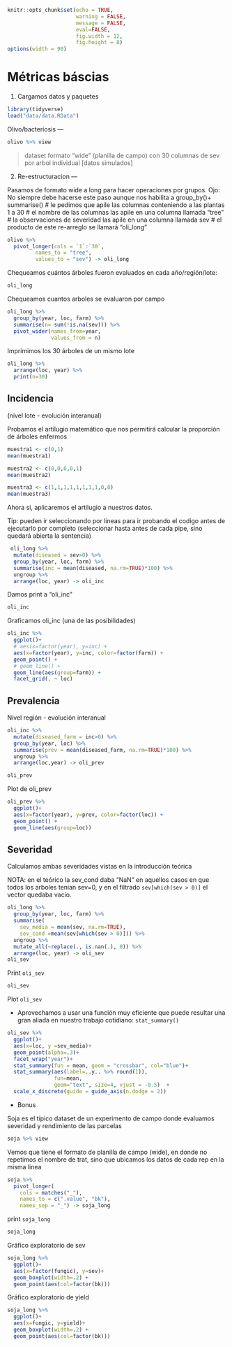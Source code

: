 

```r
knitr::opts_chunk$set(echo = TRUE, 
                      warning = FALSE, 
                      message = FALSE, 
                      eval=FALSE, 
                      fig.width = 12, 
                      fig.height = 8)
options(width = 90)
```

# Métricas báscias

1) Cargamos datos y paquetes

```r
library(tidyverse)
load("data/data.RData")
```

Olivo/bacteriosis ---

```r
olivo %>% view
```

> dataset formato "wide" (planilla de campo) con 30 columnas de sev por arbol individual [datos simulados]

2) Re-estructuracion ---

Pasamos de formato wide a long para hacer operaciones por grupos. 
Ojo: No siempre debe hacerse este paso aunque nos habilita a group_by()+ summarise()
  # le pedimos que apile las columnas conteniendo a las plantas 1 a 30
  # el nombre de las columnas las apile en una columna llamada "tree"
  # la observaciones de severidad las apile en una columna llamada sev
  # el producto de este re-arreglo se llamará "oli_long"
  
```r
olivo %>%  
  pivot_longer(cols = `1`:`30`, 
         names_to = "tree",
         values_to = "sev") -> oli_long 
```

Chequeamos cuántos árboles fueron evaluados en cada año/región/lote:

```r
oli_long
```

Chequeamos cuantos arboles se evaluaron por campo

```r
oli_long %>% 
  group_by(year, loc, farm) %>%
  summarise(n= sum(!is.na(sev))) %>% 
  pivot_wider(names_from=year, 
              values_from = n)
```

Imprimimos los 30 árboles de un mismo lote 

```r
oli_long %>% 
  arrange(loc, year) %>% 
  print(n=30)
```

## Incidencia 

(nivel lote - evolución interanual)

Probamos el artilugio matemático que nos permitirá calcular la proporción de árboles enfermos

```r
muestra1 <- c(0,1)
mean(muestra1)
```

```r
muestra2 <- c(0,0,0,0,1)
mean(muestra2)
```

```r
muestra3 <- c(1,1,1,1,1,1,1,1,0,0)
mean(muestra3)
```

Ahora si, aplicaremos el artilugio a nuestros datos. 

Tip: pueden ir seleccionando por lineas para ir probando el codigo antes de ejecutarlo por completo (seleccionar hasta antes de cada pipe, sino quedará abierta la sentencia)

```r
 oli_long %>%
  mutate(diseased = sev>0) %>% 
  group_by(year, loc, farm) %>%
  summarise(inc = mean(diseased, na.rm=TRUE)*100) %>% 
  ungroup %>% 
  arrange(loc, year) -> oli_inc 
```

Damos print a "oli_inc"

```r
oli_inc
```

Graficamos oli_inc (una de las posibilidades)

```r
oli_inc %>% 
  ggplot()+
  # aes(x=factor(year), y=inc) +
  aes(x=factor(year), y=inc, color=factor(farm)) +
  geom_point() +
  # geom_line() +
  geom_line(aes(group=farm)) +
  facet_grid(. ~ loc)
```

## Prevalencia 

Nivel región - evolución interanual

```r
oli_inc %>%
  mutate(diseased_farm = inc>0) %>% 
  group_by(year, loc) %>%
  summarise(prev = mean(diseased_farm, na.rm=TRUE)*100) %>% 
  ungroup %>% 
  arrange(loc,year) -> oli_prev
```

```r
oli_prev
```

Plot de oli_prev

```r
oli_prev %>% 
  ggplot()+
  aes(x=factor(year), y=prev, color=factor(loc)) +
  geom_point() +
  geom_line(aes(group=loc))
```

## Severidad

Calculamos ambas severidades vistas en la introducción teórica

NOTA: en el teórico la sev_cond daba "NaN" en aquellos casos en que todos los arboles tenian sev=0, y en el filtrado `sev[which(sev > 0)]`
el vector quedaba vacío. 

```r
oli_long %>% 
  group_by(year, loc, farm) %>%
  summarise(
    sev_media = mean(sev, na.rm=TRUE), 
    sev_cond =mean(sev[which(sev > 0)])) %>% 
  ungroup %>% 
  mutate_all(~replace(., is.nan(.), 0)) %>% 
  arrange(loc, year) -> oli_sev
oli_sev
```

Print `oli_sev`

```r
oli_sev
```

Plot `oli_sev`

* Aprovechamos a usar una función muy eficiente que puede resultar una gran aliada en nuestro trabajo cotidiano: `stat_summary()`

```r
oli_sev %>% 
  ggplot()+
  aes(x=loc, y =sev_media)+
  geom_point(alpha=.3)+
  facet_wrap("year")+ 
  stat_summary(fun = mean, geom = "crossbar", col="blue")+
  stat_summary(aes(label=..y.. %>% round(1)), 
               fun=mean, 
               geom="text", size=4, vjust = -0.5)  +
  scale_x_discrete(guide = guide_axis(n.dodge = 2)) 
```

- Bonus

Soja es el típico dataset de un experimento de campo donde evaluamos severidad y rendimiento de las parcelas

```r
soja %>% view
```

Vemos que tiene el formato de planilla de campo (wide), en donde no repetimos el nombre de trat, sino que ubicamos los datos de cada rep en la misma linea

```r
soja %>% 
  pivot_longer(
    cols = matches("_"),
    names_to = c(".value", "bk"), 
    names_sep = "_") -> soja_long
```

print `soja_long`

```r
soja_long
```

Gráfico exploratorio de sev

```r
soja_long %>% 
  ggplot()+
  aes(x=factor(fungic), y=sev)+
  geom_boxplot(width=.2) + 
  geom_point(aes(col=factor(bk)))
```

Gráfico exploratorio de yield

```r
soja_long %>% 
  ggplot()+
  aes(x=fungic, y=yield)+
  geom_boxplot(width=.2) + 
  geom_point(aes(col=factor(bk)))
```

